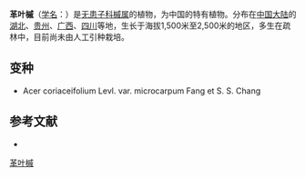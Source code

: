{{Speciesbox
| name = 革叶槭
| status = 
| status_system = 
| image =
| genus = Acer
| species = coriaceifolium
| authority = Levl.
| subdivision_ranks =[[变种|变种]]
| subdivision =
* 革叶槭 ''A. c.'' var. ''coriaceifolium''
* [[小果革叶槭|小果革叶槭]] ''A. c.'' var. ''microcarpum''
}}

'''革叶槭'''（[[学名|学名]]：{{lang|la|''Acer coriaceifolium''}}）是[[无患子科|无患子科]][[槭属|槭属]]的植物，为中国的特有植物。分布在[[中国大陆|中国大陆]]的[[湖北|湖北]]、[[贵州|贵州]]、[[广西|广西]]、[[四川|四川]]等地，生长于海拔1,500米至2,500米的地区，多生在疏林中，目前尚未由人工引种栽培。

== 变种 ==
* Acer coriaceifolium Levl. var. microcarpum Fang et S. S. Chang

== 参考文献 ==
<div class="references-small">
* {{cite web| url =http://www.bioinfo.cn/db05/KmzwSpecies.php?action=view&id=433| title =革叶槭（原变种）| work =《中国高等植物数据库全库》| publisher =中国科学院微生物研究所| author =昆明植物研究所| accessdate =2009-02-21| deadurl =yes| archiveurl =https://web.archive.org/web/20160305072102/http://www.bioinfo.cn/db05/KmzwSpecies.php?action=view&id=433| archivedate =2016-03-05}}
</div>
{{Taxonbar|from=Q6666037}}

[[Category:枫属|革叶槭]]


{{植物小作品}}